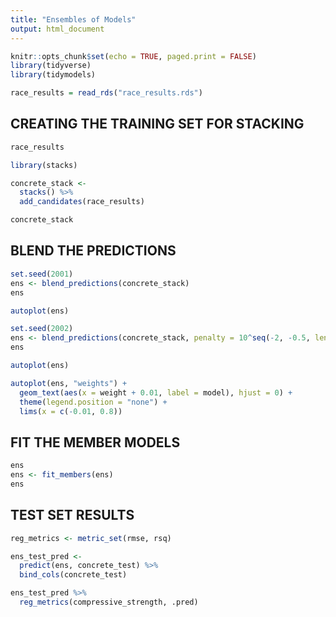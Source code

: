 ```yaml
---
title: "Ensembles of Models"
output: html_document
---
```


```r
knitr::opts_chunk$set(echo = TRUE, paged.print = FALSE)
library(tidyverse)
library(tidymodels)

race_results = read_rds("race_results.rds")
```


## CREATING THE TRAINING SET FOR STACKING

```r
race_results
```

```r
library(stacks)

concrete_stack <- 
  stacks() %>% 
  add_candidates(race_results)

concrete_stack
```


## BLEND THE PREDICTIONS


```r
set.seed(2001)
ens <- blend_predictions(concrete_stack)
ens
```

```r
autoplot(ens)
```

```r
set.seed(2002)
ens <- blend_predictions(concrete_stack, penalty = 10^seq(-2, -0.5, length = 20))
ens
```

```r
autoplot(ens)
```

```r
autoplot(ens, "weights") +
  geom_text(aes(x = weight + 0.01, label = model), hjust = 0) + 
  theme(legend.position = "none") +
  lims(x = c(-0.01, 0.8))
```


## FIT THE MEMBER MODELS

```r
ens
ens <- fit_members(ens)
ens
```


## TEST SET RESULTS

```r
reg_metrics <- metric_set(rmse, rsq)

ens_test_pred <- 
  predict(ens, concrete_test) %>% 
  bind_cols(concrete_test)

ens_test_pred %>% 
  reg_metrics(compressive_strength, .pred)
```


